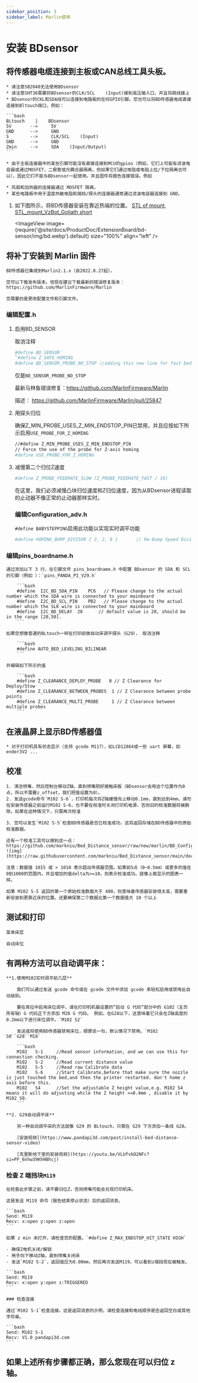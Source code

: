 ```yaml
---
sidebar_position: 3
sidebar_label: Marlin使用
---
```






# 安装  **BDsensor**

## 将传感器电缆连接到主板或CAN总线工具头板。

    * 请注意SB2040无法使用BDsensor
    * 请注意SHT36需要将BDsensor的CLK/SCL    (Input)接到高压输入口，并且将跳线接上
    * BDsensor的CKL和SDA线可以连接到电路板的任何GPIO引脚。您也可以将BD传感器电缆直接连接到Bltouch端口，例如：

    ```bash
    BLtouch    |    BDsensor
    5V       -->     5V
    GND      -->     GND
    S        -->     CLK/SCL    (Input)
    GND      -->     GND
    Zmin     -->     SDA    (Input/Output) 
    ```

    * 由于主板连接器中的某些引脚可能没有直接连接到MCU的gpios（例如，它们上可能有滤波电容器或通过MOSFET，二极管或光耦合器隔离，但如果它们通过电阻或电阻上拉/下拉隔离也可以），因此它们不能与BDsensor一起使用。并且固件将报告连接错误。例如

    * 风扇和加热器的连接器通过 MOSFET 隔离，
    * 某些电路板中用于温度热敏电阻和端挡/探头的连接器通常通过滤波电容器连接到 GND，

1. 如下图所示，将BD传感器安装在靠近热端的位置。 [STL of mount](https://www.thingiverse.com/thing:6098131),  [STL_mount_VzBot_Goliath short](https://discord.com/channels/829828765512106054/1163237892957671424)

    <ImageView image={require('@site/docs/ProductDoc/ExtensionBoard/bd-sensor/img/bd.webp').default} size="100%" align="left" />



## 将补丁安装到 Marlin 固件

    BD传感器已集成到Marlin2.1.x（自2022.8.27起），

    您可以下载发布版本。但现在建议下载最新的错误修复版本：https://github.com/MarlinFirmware/Marlin

    您需要的是更改配置文件和引脚文件。

### 编辑配置.h

1. 启用BD_SENSOR

    取消注释

    ```bash
    #define BD_SENSOR`
    `#define Z_SAFE_HOMING
    #define BD_SENSOR_PROBE_NO_STOP //adding this new line for fast bed leveling without nozzle stop, 
    ```

    仅是`BD_SENSOR_PROBE_NO_STOP`

    最新马林鱼错误修复：https://github.com/MarlinFirmware/Marlin

    描述： https://github.com/MarlinFirmware/Marlin/pull/25847

2. 用探头归位

    确保Z_MIN_PROBE_USES_Z_MIN_ENDSTOP_PIN已禁用，并且应按如下所示启用`USE_PROBE_FOR_Z_HOMING`

    ```bash
    //#define Z_MIN_PROBE_USES_Z_MIN_ENDSTOP_PIN
    // Force the use of the probe for Z-axis homing
    #define USE_PROBE_FOR_Z_HOMING
    ```



3. 减慢第二个归位Z速度

    ```bash
    #define Z_PROBE_FEEDRATE_SLOW (Z_PROBE_FEEDRATE_FAST / 16)
    ```

    在这里，我们必须减慢凸块归位速度和Z归位速度，因为从BDsensor进程读取的止动器不像正常的止动器那样实时。

    ### 编辑Configuration_adv.h

    `#define BABYSTEPPING`启用此功能以实现实时调平功能

    ```bash
    #define HOMING_BUMP_DIVISOR { 2, 2, 8 }       // Re-Bump Speed Divisor (Divides the Homing Feedrate)
    ```

### 编辑pins_boardname.h

    通过添加以下 3 行，在引脚文件 pins_boardname.h 中配置 BDsensor 的 SDA 和 SCL 的引脚（例如 ）：`pins_PANDA_PI_V29.h`

        ```bash
        #define  I2C_BD_SDA_PIN    PC6   // Please change to the actual number which the SDA wire is connected to your mainboard
        #define  I2C_BD_SCL_PIN    PB2   // Please change to the actual number which the SLK wire is connected to your mainboard
        #define  I2C_BD_DELAY  20      // default value is 20, should be in the range [20,50].
        ```

    如果您想像普通的BLtouch一样在打印前做自动床调平探头（G29）， 取消注释

        ```bash
        #define AUTO_BED_LEVELING_BILINEAR
        ```

    并编辑如下所示的值

        ```bash
        #define Z_CLEARANCE_DEPLOY_PROBE   0 // Z Clearance for Deploy/Stow
        #define Z_CLEARANCE_BETWEEN_PROBES  1 // Z Clearance between probe points
        #define Z_CLEARANCE_MULTI_PROBE     1 // Z Clearance between multiple probes
        ```



## 在液晶屏上显示BD传感器值

    * 对于打印机具有状态显示（支持 gcode M117），如LCD12864或一些 uart 屏幕，如 ender3V2 ...

## 校准

    1. 清洁喷嘴，然后控制台移动Z轴，直到喷嘴刚好接触床板（BDsensor会用这个位置作为0点，所以不需要z_offset，我们把值设置为0）。
    2. 发送gcode命令`M102 S-6`，打印机每次将Z轴缓慢向上移动0.1mm，直到达到4mm。请勿在安装传感器之前运行M102 S-6，也不要在校准时关闭打印机电源，否则旧的校准数据将被删除。如果在这种情况下，只需再次校准

    3. 您可以发生`M102 S-5`检查BD传感器是否已校准成功，这将返回存储在BD传感器中的原始校准数据。

    还有一个校准工具可以做到这一点：https://github.com/markniu/Bed_Distance_sensor/raw/new/marlin/BD_Config_Tool_Marlin.zip ![img](https://raw.githubusercontent.com/markniu/Bed_Distance_sensor/main/doc/images/Read.jpg)

    注意：数据值 1015 或 > 1010 表示超出传感器范围。如果前5点（0~0.5mm）或更多的值在0到1000的范围内，并且增加的值delta为>=10，则表示校准成功。就像上面显示的图表一样。

    如果 M102 S-5 返回的第一个原始校准数据大于 400，则意味着传感器安装得太高，需要重新安装到更靠近床的位置。还要确保第二个数据比第一个数据值大 10 个以上

## 测试和打印

    菜单床层

    自动床位

## 有两种方法可以自动调平床：

    **1.使用M102实时调平前几层**

        我们可以通过发送 gcode 命令或在 gcode 文件中添加 gcode 来轻松启用或禁用此自动级别。

        要在库拉中启用床位调平，请在打印机机器设置的“启动 G 代码”部分中的 G102（主页所有轴）G 代码正下方添加 M28 G 代码。 例如，在G28以下，这意味着它只会在Z轴高度的0.2mm以下进行床位调平。`M102 S2`

        发送或将使用BD传感器禁用床位，顺便说一句，默认情况下禁用。`M102 S0``G28``M18`

        ```bash
        M102   S-1     //Read sensor information, and we can use this for connection checking.
        M102   S-2     //Read current distance value
        M102   S-5     //Read raw Calibrate data
        M102   S-6     //Start Calibrate,before that make sure the nozzle is just touched the bed,and then the printer restarted. don't home z axis before this.
        M102   S4      //Set the adjustable Z height value,e.g. M102 S4  means it will do adjusting while the Z height <=0.4mm , disable it by M102 S0.
        ```

    **2. G29自动调平床**

        另一种自动调平床的方法就像 G29 的 BLtouch，只需在 G29 下方添加一条线 G28。

        [安装视频](https://www.pandapi3d.com/post/install-bed-distance-sensor-video)

        [克里斯地下室的安装视频](https://youtu.be/VLUfvkO2NFc?si=PF_6nhw39KhHBhcj)

### 检查 Z 端挡块`M119`

    在检查此步骤之前，请不要归位Z，否则喷嘴可能会兑现打印机床。

    这是发送 M119 命令（报告结束停止状态）后的返回消息。

    ```bash
    Send: M119
    Recv: x:open y:open z:open
    ```

    如果 z min 未打开，请检查您的配置。`#define Z_MAX_ENDSTOP_HIT_STATE HIGH`

    - 确保Z电机关闭/解锁
    - 用手向下移动Z轴，直到喷嘴关闭床
    - 发送`M102 S-2`，返回值应为0.00mm，然后再次发送M119，可以看到z端挡现在被触发。

    ```bash
    Send: M119
    Recv: x:open y:open z:TRIGGERED
    ```

    ### 检查连接

    通过`M102 S-1`检查连接。这是返回消息的示例，请检查连接和电线顺序是否返回空白或其他字符串。

    ```bash
    Send: M102 S-1
    Recv: V1.0 pandapi3d.com
    ```



##  如果上述所有步骤都正确，那么您现在可以归位 z 轴。

